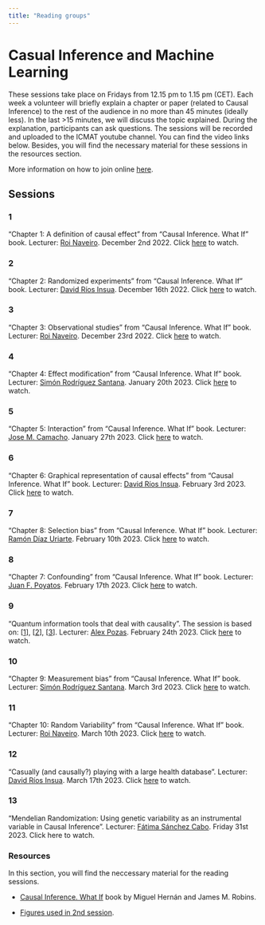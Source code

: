---
title: "Reading groups"
---

# Casual Inference and Machine Learning

These sessions take place on Fridays from 12.15 pm to 1.15 pm (CET). Each week a volunteer will briefly explain a chapter or paper (related to Causal Inference) to the rest of the audience in no more than 45 minutes (ideally less). In the last >15 minutes, we will discuss the topic explained. During the explanation, participants can ask questions. The sessions will be recorded and uploaded to the ICMAT youtube channel. You can find the video links below. Besides, you will find the necessary material for these sessions in the resources section.

More information on how to join online [here](https://datalab.icmat.es/bayesian-year/ciml/).


## Sessions

### 1

"Chapter 1: A definition of causal effect" from "Causal Inference. What If" book. Lecturer: [Roi Naveiro](https://roinaveiro.github.io/). December 2nd 2022. Click [here](https://www.youtube.com/watch?v=d7St2qwIeH0) to watch.


### 2

"Chapter 2: Randomized experiments" from "Causal Inference. What If" book. Lecturer: [David Ríos Insua](https://www.davidriosinsua.es/). December 16th 2022. Click [here](https://www.youtube.com/watch?v=TjrSCCwUZbU) to watch.


### 3

"Chapter 3: Observational studies" from "Causal Inference. What If" book. Lecturer: [Roi Naveiro](https://roinaveiro.github.io/). December 23rd 2022. Click [here](https://www.youtube.com/watch?v=9xQBApfKDxY&ab_channel=InstitutodeCienciasMatem%C3%A1ticasICMAT) to watch.


### 4

"Chapter 4: Effect modification" from "Causal Inference. What If" book. Lecturer: [Simón Rodríguez Santana](https://scholar.google.es/citations?user=9x_tXzwAAAAJ&hl=es). January 20th 2023. Click [here](https://www.youtube.com/watch?v=gHK2HszEKlM) to watch.

### 5

"Chapter 5: Interaction" from "Causal Inference. What If" book. Lecturer: [Jose M. Camacho](https://www.icmat.es/josemanuel.camacho). January 27th 2023. Click [here](https://www.youtube.com/watch?v=oLb71TDyXGg&t=2766s) to watch.

### 6

"Chapter 6: Graphical representation of causal effects" from "Causal Inference. What If" book.
 Lecturer: [David Ríos Insua](https://www.davidriosinsua.es/). February  3rd 2023. Click [here](https://www.youtube.com/watch?v=wPuJ8tR_05s&list=PLH_XnVAPg2hzUqt8f-NWlZZZi79BmU8Jt&index=2) to watch.


### 7

"Chapter 8: Selection bias" from "Causal Inference. What If" book.
 Lecturer: [Ramón Díaz Uriarte](https://www.ligarto.org/rdiaz/). February 10th 2023. Click [here](https://www.youtube.com/watch?v=JrjzHA1A-Ls) to watch.

### 8

"Chapter 7: Confounding" from "Causal Inference. What If" book.
 Lecturer: [Juan F. Poyatos](http://wwwuser.cnb.csic.es/~jpoyatos/Home/Home.html). February 17th 2023. Click [here](https://www.youtube.com/watch?v=I4k0I8R7R8A&t=1s) to watch.

### 9 

"Quantum information tools that deal with causality ". The session is based on: [[1](https://arxiv.org/abs/1609.00672)], [[2](https://arxiv.org/abs/1707.06476 )], [[3](https://arxiv.org/abs/1909.10519)].
Lecturer: [Alex Pozas](https://www.alexpozas.com/home). February 24th 2023. Click [here](https://www.youtube.com/watch?v=RCcEY6KJhaY&list=PLH_XnVAPg2hzUqt8f-NWlZZZi79BmU8Jt&index=1&t=6s) to watch.

### 10

"Chapter 9: Measurement bias" from "Causal Inference. What If" book.
 Lecturer: [Simón Rodríguez Santana](https://scholar.google.es/citations?user=9x_tXzwAAAAJ&hl=es). March 3rd 2023. Click [here](https://www.youtube.com/watch?v=ByVCDquxfCU) to watch.


### 11 

"Chapter 10: Random Variability" from "Causal Inference. What If" book.
 Lecturer: [Roi Naveiro](https://roinaveiro.github.io/). March 10th 2023. Click [here](https://www.youtube.com/watch?v=JVErPA-h3aM) to watch.
 
### 12 
 
"Casually (and causally?) playing with a large health database".
 Lecturer: [David Ríos Insua](https://www.davidriosinsua.es/). March 17th 2023. Click [here](https://www.youtube.com/watch?v=oE94JnvU5ek&list=PLH_XnVAPg2hwSIGIvgK7aCd0U0TYnblFq&index=1) to watch.
 
### 13

"Mendelian Randomization: Using genetic variability as an instrumental variable in Causal Inference". Lecturer: [Fátima Sánchez Cabo](https://www.cnic.es/es/fatima-sanchez-cabo-0). Friday 31st 2023. Click here to watch.

### Resources

In this section, you will find the neccessary material for the reading sessions.

* [Causal Inference. What If](https://www.hsph.harvard.edu/miguel-hernan/causal-inference-book/) book by Miguel Hernán and James M. Robins. 

* [Figures used in 2nd session](https://github.com/datalab-icmat/reading-groups/blob/main/material_session_2.pdf).

